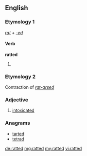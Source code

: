 ==English==

===Etymology 1===
''[[rat#Verb|rat]]'' + ''[[-ed]]''

====Verb====
'''ratted'''

# {{past of|rat}}

===Etymology 2===
Contraction of ''[[rat-arsed]]''

===Adjective===
{{en-adj}}

# {{British|slang}} [[intoxicated]]

===Anagrams===
* [[tarted#English|tarted]]
* [[tetrad#English|tetrad]]

[[de:ratted]]
[[mg:ratted]]
[[my:ratted]]
[[vi:ratted]]